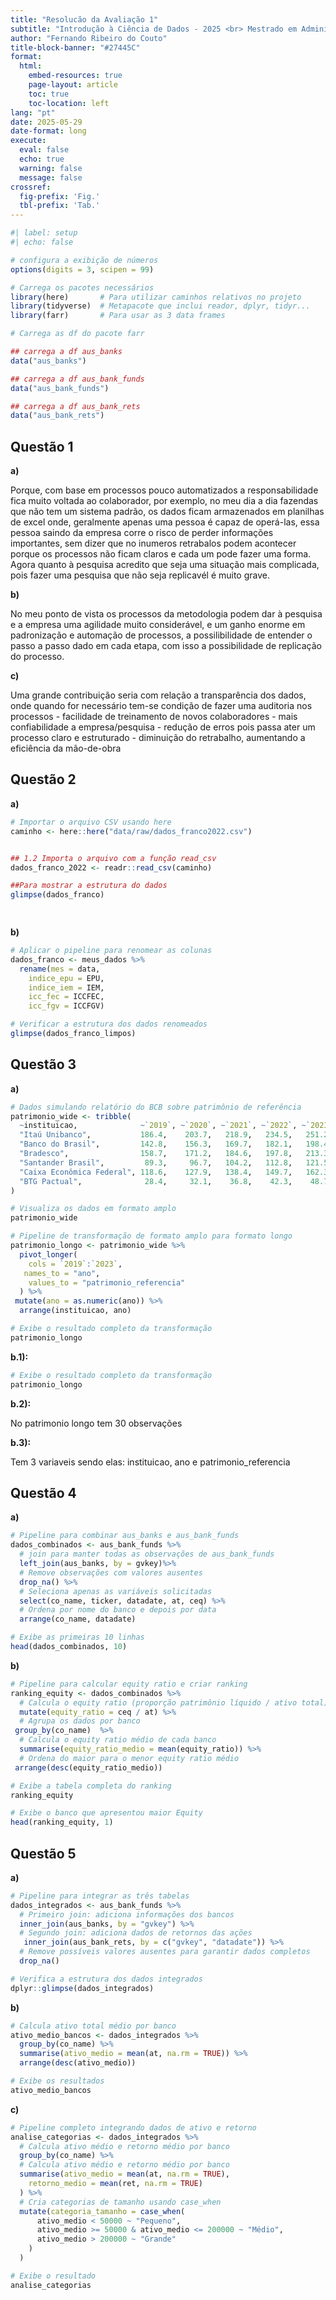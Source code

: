 ```yaml
---
title: "Resolucão da Avaliação 1"
subtitle: "Introdução à Ciência de Dados - 2025 <br> Mestrado em Administração"
author: "Fernando Ribeiro do Couto"
title-block-banner: "#27445C"
format:
  html:
    embed-resources: true
    page-layout: article
    toc: true
    toc-location: left
lang: "pt"
date: 2025-05-29
date-format: long
execute: 
  eval: false
  echo: true
  warning: false
  message: false
crossref:
  fig-prefix: 'Fig.'
  tbl-prefix: 'Tab.'
---
```



```r
#| label: setup
#| echo: false

# configura a exibição de números
options(digits = 3, scipen = 99)

# Carrega os pacotes necessários
library(here)       # Para utilizar caminhos relativos no projeto
library(tidyverse)  # Metapacote que inclui reador, dplyr, tidyr...
library(farr)       # Para usar as 3 data frames

# Carrega as df do pacote farr

## carrega a df aus_banks
data("aus_banks")

## carrega a df aus_bank_funds
data("aus_bank_funds")

## carrega a df aus_bank_rets
data("aus_bank_rets")
```



## Questão 1 


**a)** 

Porque, com base em processos pouco automatizados a responsabilidade fica muito
voltada ao colaborador, por exemplo, no meu dia a dia fazendas que não tem um
sistema padrão, os dados ficam armazenados em planilhas de excel onde, 
geralmente apenas uma pessoa é capaz de operá-las, essa pessoa saindo da 
empresa corre o risco de perder informações importantes, sem dizer que no
inumeros retrabalos podem acontecer porque os processos não ficam claros e cada 
um pode fazer uma forma. Agora quanto à pesquisa acredito que seja uma situação 
mais complicada, pois fazer uma pesquisa que não seja replicavél é muito grave.


**b)** 

No meu ponto de vista os processos da metodologia podem dar à pesquisa e a
empresa uma agilidade muito considerável, e um ganho enorme em padronização e
automação de processos, a possilibilidade de entender o passo a passo dado em
cada etapa, com isso a possibilidade de replicação do processo.


**c)** 

Uma grande contribuição seria com relação a transparência dos dados, onde quando
for necessário tem-se condição de fazer uma auditoria nos processos
- facilidade de treinamento de novos colaboradores 
- mais confiabilidade a empresa/pesquisa
- redução de erros pois passa ater um processo claro e estruturado
- diminuição do retrabalho, aumentando a eficiência da mão-de-obra





## Questão 2


**a)**

```r
# Importar o arquivo CSV usando here
caminho <- here::here("data/raw/dados_franco2022.csv")


## 1.2 Importa o arquivo com a função read_csv
dados_franco_2022 <- readr::read_csv(caminho)

##Para mostrar a estrutura do dados 
glimpse(dados_franco)

  
```



**b)** 

```r

# Aplicar o pipeline para renomear as colunas
dados_franco <- meus_dados %>%
  rename(mes = data,
    indice_epu = EPU,
    indice_iem = IEM,
    icc_fec = ICCFEC,
    icc_fgv = ICCFGV)

# Verificar a estrutura dos dados renomeados
glimpse(dados_franco_limpos)

```


## Questão 3


**a)** 

```r
# Dados simulando relatório do BCB sobre patrimônio de referência
patrimonio_wide <- tribble(
  ~instituicao,              ~`2019`, ~`2020`, ~`2021`, ~`2022`, ~`2023`,
  "Itaú Unibanco",           186.4,    203.7,   218.9,   234.5,   251.2,
  "Banco do Brasil",         142.8,    156.3,   169.7,   182.1,   198.4,
  "Bradesco",                158.7,    171.2,   184.6,   197.8,   213.3,
  "Santander Brasil",         89.3,     96.7,   104.2,   112.8,   121.5,
  "Caixa Econômica Federal", 118.6,    127.9,   138.4,   149.7,   162.3,
  "BTG Pactual",              28.4,     32.1,    36.8,    42.3,    48.7
)

# Visualiza os dados em formato amplo
patrimonio_wide
```


```r
# Pipeline de transformação de formato amplo para formato longo
patrimonio_longo <- patrimonio_wide %>%
  pivot_longer(
    cols = `2019`:`2023`,
   names_to = "ano",
    values_to = "patrimonio_referencia"
  ) %>%
 mutate(ano = as.numeric(ano)) %>%
  arrange(instituicao, ano)

# Exibe o resultado completo da transformação
patrimonio_longo
```



**b.1):**

```r

# Exibe o resultado completo da transformação
patrimonio_longo

```


**b.2):** 

No patrimonio longo tem 30 observações

**b.3):**

Tem 3 variaveis sendo elas: 
instituicao, ano e patrimonio_referencia






## Questão 4


**a)** 

```r
# Pipeline para combinar aus_banks e aus_bank_funds
dados_combinados <- aus_bank_funds %>%
  # join para manter todas as observações de aus_bank_funds
  left_join(aus_banks, by = gvkey)%>%
  # Remove observações com valores ausentes
  drop_na() %>%
  # Seleciona apenas as variáveis solicitadas
  select(co_name, ticker, datadate, at, ceq) %>%
  # Ordena por nome do banco e depois por data
  arrange(co_name, datadate)

# Exibe as primeiras 10 linhas
head(dados_combinados, 10)
```




**b)** 

```r
# Pipeline para calcular equity ratio e criar ranking
ranking_equity <- dados_combinados %>%
  # Calcula o equity ratio (proporção patrimônio líquido / ativo total)
  mutate(equity_ratio = ceq / at) %>%
  # Agrupa os dados por banco
 group_by(co_name)  %>%
  # Calcula o equity ratio médio de cada banco 
  summarise(equity_ratio_medio = mean(equity_ratio)) %>%
  # Ordena do maior para o menor equity ratio médio
 arrange(desc(equity_ratio_medio))

# Exibe a tabela completa do ranking
ranking_equity
```

```r
# Exibe o banco que apresentou maior Equity
head(ranking_equity, 1)

```




## Questão 5


**a)** 

```r
# Pipeline para integrar as três tabelas
dados_integrados <- aus_bank_funds %>%
  # Primeiro join: adiciona informações dos bancos
  inner_join(aus_banks, by = "gvkey") %>%
  # Segundo join: adiciona dados de retornos das ações
   inner_join(aus_bank_rets, by = c("gvkey", "datadate")) %>%
  # Remove possíveis valores ausentes para garantir dados completos
  drop_na()

# Verifica a estrutura dos dados integrados
dplyr::glimpse(dados_integrados)
```




**b)** 

```r
# Calcula ativo total médio por banco
ativo_medio_bancos <- dados_integrados %>%
  group_by(co_name) %>%
  summarise(ativo_medio = mean(at, na.rm = TRUE)) %>%
  arrange(desc(ativo_medio))

# Exibe os resultados
ativo_medio_bancos
```




**c)** 

```r
# Pipeline completo integrando dados de ativo e retorno
analise_categorias <- dados_integrados %>%
  # Calcula ativo médio e retorno médio por banco
  group_by(co_name) %>%
  # Calcula ativo médio e retorno médio por banco
  summarise(ativo_medio = mean(at, na.rm = TRUE),
    retorno_medio = mean(ret, na.rm = TRUE)
  ) %>%
  # Cria categorias de tamanho usando case_when
  mutate(categoria_tamanho = case_when(
      ativo_medio < 50000 ~ "Pequeno",
      ativo_medio >= 50000 & ativo_medio <= 200000 ~ "Médio",
      ativo_medio > 200000 ~ "Grande"
    )
  )

# Exibe o resultado
analise_categorias

```







